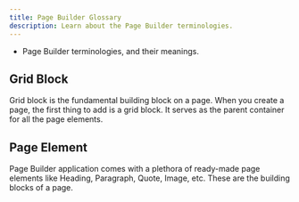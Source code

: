 ```yaml
---
title: Page Builder Glossary
description: Learn about the Page Builder terminologies.
---
```



<Alert type="success" title="WHAT YOU'LL LEARN">

- Page Builder terminologies, and their meanings.

</Alert>

## Grid Block
Grid block is the fundamental building block on a page. When you create a page, the first thing to add is a grid block.
It serves as the parent container for all the page elements.

## Page Element
Page Builder application comes with a plethora of ready-made page elements like Heading, Paragraph, Quote, Image, etc.
These are the building blocks of a page.